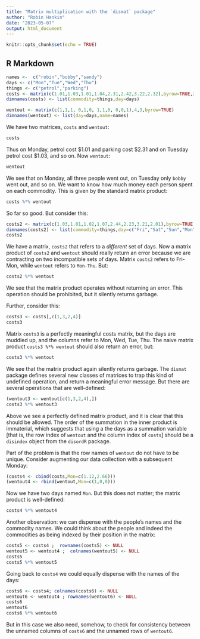 ```yaml
---
title: "Matrix multiplication with the `dismat` package"
author: "Robin Hankin"
date: "2023-05-07"
output: html_document
---
```


```r
knitr::opts_chunk$set(echo = TRUE)
```

## R Markdown


```r
names <-  c("robin","bobby","sandy")
days <- c("Mon","Tue","Wed","Thu")
things <- c("petrol","parking")
costs <- matrix(c(1.01,1.03,1.01,1.04,2.31,2.42,3.22,2.32),byrow=TRUE,2,4)
dimnames(costs) <- list(commodity=things,day=days)

wentout <- matrix(c(1,1,1, 0,1,0, 1,1,0, 0,0,1),4,3,byrow=TRUE)
dimnames(wentout) <- list(day=days,name=names)
```

We have two matrices, `costs` and `wentout`:

```r
costs
```


Thus on Monday, petrol cost \$1.01 and parking cost \$2.31 and on Tuesday petrol cost \$1.03, and so on.
Now `wentout`:

```r
wentout
```

We see that on Monday, all three people went out, on Tuesday only `bobby` went out, and so on.  We want to know
how much money each person spent on each commodity.  This is given by the standard matrix product:

```r
costs %*% wentout
```


So far so good. But consider this:

```r
costs2 <- matrix(c(1.03,1.01,1.02,1.07,2.44,2.23,3.21,2.01),byrow=TRUE,2,4)
dimnames(costs2) <- list(commodity=things,day=c("Fri","Sat","Sun","Mon"))
costs2
```

We have a matrix, `costs2` that refers to a _different_ set of days.  Now a matrix product
of `costs2` and `wentout` should really return an error because we are contracting on two
incompatible sets of days.  Matrix `costs2` refers to Fri-Mon, while `wentout` refers to `Mon-Thu`.
But:

```r
costs2 %*% wentout
```

We see that the matrix product operates without returning an error.  This operation should be 
prohibited, but it silently returns garbage.

Further, consider this:

```r
costs3 <- costs[,c(1,3,2,4)]
costs3
```

Matrix `costs3` is a perfectly meaningful costs matrix, but the days are muddled up, and the columns 
refer to Mon, Wed, Tue, Thu.   The naive matrix product `costs3 %*% wentout` should also return an 
error, but:

```r
costs3 %*% wentout
```

We see that the matrix product again silently returns garbage.  The `dismat` package
defines several new classes of matrices to trap this kind of undefined operation, and return a meaningful
error message.  But there are several operations that are well-defined:


```r
(wentout3 <- wentout[c(1,3,2,4),])
costs3 %*% wentout3
```

Above we see a perfectly defined matrix product, and it is clear that this should be allowed.
The order of the summation in the inner product is immaterial, which suggests that using a
the days as a summation variable [that is, the row index of `wentout` and the column index of `costs`]
should be a `disindex` object from the `disordR` package.

Part of the problem is that the row names of `wentout` do not have to be unique.  Consider augmenting our data
collection with a subsequent Monday:

```r
(costs4 <- cbind(costs,Mon=c(1.12,2.66)))
(wentout4 <- rbind(wentout,Mon=c(1,0,0)))
```

Now we have two days named `Mon`.  But this does not matter; the matrix product is well-defined:

```r
costs4 %*% wentout4
```


Another observation: we can dispense with the people's names and the commodity names.  We could think
about the people and indeed the commodities as being indexed by their position in the matrix:

```r
costs5 <- costs4 ;  rownames(costs5) <- NULL
wentout5 <- wentout4 ;  colnames(wentout5) <- NULL
costs5
costs5 %*% wentout5
```

Going back to `costs4` we could equally dispense with the names of the days:

```r
costs6 <- costs4; colnames(costs6) <- NULL
wentout6 <- wentout4 ; rownames(wentout6) <- NULL
costs6
wentout6
costs6 %*% wentout6
```

But in this case we also need, somehow, to check for consistency between the unnamed columns of `costs6` and the unnamed rows of `wentout6`.


